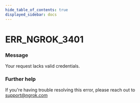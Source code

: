 ```yaml
---
hide_table_of_contents: true
displayed_sidebar: docs
---
```



# ERR_NGROK_3401

### Message

Your request lacks valid credentials.

### Further help

If you're having trouble resolving this error, please reach out to [support@ngrok.com](mailto:support@ngrok.com?subject=Help%20with%20ERR_NGROK_3401)

<ErrorDetails error="err_ngrok_3401" />

